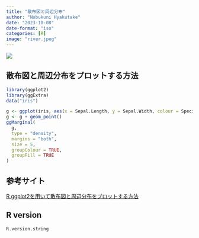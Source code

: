 ```yaml
---
title: "散布図と周辺分布"
author: "Nobukuni Hyakutake"
date: "2023-10-08"
date-format: "iso"
categories: [R]
image: "river.jpeg"
---
```


![](river.jpeg)

## 散布図と周辺分布をプロットする方法

```r
library(ggplot2)
library(ggExtra)
data("iris")

g <- ggplot(iris, aes(x = Sepal.Length, y = Sepal.Width, colour = Species))
g <- g + geom_point()
ggMarginal(
  g,
  type = "density",
  margins = "both",
  size = 5,
  groupColour = TRUE,
  groupFill = TRUE
)
```

## 参考サイト

[R ggplot2を用いて散布図と周辺分布をプロットする方法](https://www.trifields.jp/how-to-plot-the-scatter-plot-and-marginal-distribution-using-ggplot2-in-r-2992)

## R version

```r
R.version.string
```

